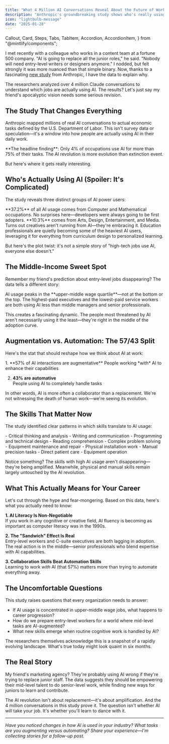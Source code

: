 ```yaml
---
title: "What 4 Million AI Conversations Reveal About the Future of Work"
description: "Anthropic's groundbreaking study shows who's really using AI—and it's not who you think"
icon: "lightbulb-message"
date: "2025-01-28"
---
```


  Callout,
  Card,
  Steps,
  Tabs,
  TabItem,
  Accordion,
  AccordionItem,
} from "@mintlify/components";

I met recently with a colleague who works in a content team at a fortune 500 company. "AI is going to replace all the junior roles," he said. "Nobody will need entry-level writers or designers anymore." I nodded, but felt strongly it was more nuanced than that simple binary. Now, thanks to a fascinating <a href="https://arxiv.org/html/2503.04761v1">new study</a> from Anthropic, I have the data to explain why.

The researchers analyzed over 4 million Claude conversations to understand which jobs are actually using AI. The results? Let's just say my friend's apocalyptic vision needs some serious revision.

## The Study That Changes Everything

Anthropic mapped millions of real AI conversations to actual economic tasks defined by the U.S. Department of Labor. This isn't survey data or speculation—it's a window into how people are actually using AI in their daily work.

<Callout type="info">
  **The headline finding**: Only 4% of occupations use AI for more than 75% of
  their tasks. The AI revolution is more evolution than extinction event.
</Callout>

But here's where it gets really interesting.

## Who's Actually Using AI (Spoiler: It's Complicated)

The study reveals three distinct groups of AI power users:

<Card title="The Obvious Suspects" icon="code">
  **37.2%** of all AI usage comes from Computer and Mathematical occupations. No
  surprises here—developers were always going to be first adopters.
</Card>

<Card title="The Creative Class" icon="palette">
  **10.3%** comes from Arts, Design, Entertainment, and Media. Turns out
  creatives aren't running from AI—they're embracing it.
</Card>

<Card title="The Educators" icon="graduation-cap">
  Education professionals are quietly becoming some of the heaviest AI users,
  leveraging it for everything from curriculum design to personalized learning.
</Card>

But here's the plot twist: it's not a simple story of "high-tech jobs use AI, everyone else doesn't."

## The Middle-Income Sweet Spot

Remember my friend's prediction about entry-level jobs disappearing? The data tells a different story:

<Callout type="warning">
  AI usage peaks in the **upper-middle wage quartile**—not at the bottom or the
  top. The highest-paid executives and the lowest-paid service workers are both
  using AI less than middle managers and senior professionals.
</Callout>

This creates a fascinating dynamic. The people most threatened by AI aren't necessarily using it the least—they're right in the middle of the adoption curve.

## Augmentation vs. Automation: The 57/43 Split

Here's the stat that should reshape how we think about AI at work:

<Steps>
1. **57% of AI interactions are augmentative**  
   People working *with* AI to enhance their capabilities

2. **43% are automative**  
    People using AI to completely handle tasks
</Steps>

In other words, AI is more often a collaborator than a replacement. We're not witnessing the death of human work—we're seeing its evolution.

## The Skills That Matter Now

The study identified clear patterns in which skills translate to AI usage:

<AccordionGroup>
  <Accordion title="High AI Usage Skills">
    - Critical thinking and analysis - Writing and communication - Programming
    and technical design - Reading comprehension - Complex problem solving
  </Accordion>

  <Accordion title="Low AI Usage Skills">
    - Equipment maintenance and repair - Physical installation work - Manual
    precision tasks - Direct patient care - Equipment operation
  </Accordion>
</AccordionGroup>

Notice something? The skills with high AI usage aren't disappearing—they're being amplified. Meanwhile, physical and manual skills remain largely untouched by the AI revolution.

## What This Actually Means for Your Career

Let's cut through the hype and fear-mongering. Based on this data, here's what you actually need to know:

**1. AI Literacy Is Non-Negotiable**  
If you work in any cognitive or creative field, AI fluency is becoming as important as computer literacy was in the 1990s.

**2. The "Sandwich" Effect Is Real**  
Entry-level workers and C-suite executives are both lagging in adoption. The real action is in the middle—senior professionals who blend expertise with AI capabilities.

**3. Collaboration Skills Beat Automation Skills**  
Learning to work _with_ AI (that 57%) matters more than trying to automate everything away.

## The Uncomfortable Questions

This study raises questions that every organization needs to answer:

- If AI usage is concentrated in upper-middle wage jobs, what happens to career progression?
- How do we prepare entry-level workers for a world where mid-level tasks are AI-augmented?
- What new skills emerge when routine cognitive work is handled by AI?

<Callout type="note">
  The researchers themselves acknowledge this is a snapshot of a rapidly
  evolving landscape. What's true today might look quaint in six months.
</Callout>

## The Real Story

My friend's marketing agency? They're probably using AI wrong if they're trying to replace junior staff. The data suggests they should be empowering their mid-level talent to do senior-level work, while finding new ways for juniors to learn and contribute.

The AI revolution isn't about replacement—it's about amplification. And the 4 million conversations in this study prove it. The question isn't whether AI will take your job. It's whether you'll learn to dance with it.

---

_Have you noticed changes in how AI is used in your industry? What tasks are you augmenting versus automating? Share your experience—I'm collecting stories for a follow-up post._
